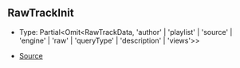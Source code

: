 ## RawTrackInit

- Type: Partial\<Omit\<RawTrackData, 'author' \| 'playlist' \| 'source' \| 'engine' \| 'raw' \| 'queryType' \| 'description' \| 'views'>>

- [Source](https://github.com/Androz2091/discord-player/blob/fe42dd7/packages/discord-player/src/manager/VoiceReceiverNode.ts#L17)
